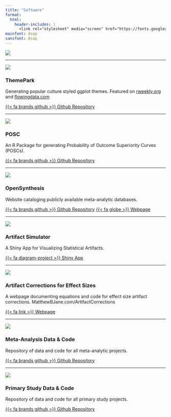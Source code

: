 ```yaml
---
title: "Software"
format:
  html:
    header-includes: |
      <link rel="stylesheet" media="screen" href="https://fonts.googleapis.com/css?family=Asap" type="text/css"/>
mainfont: Asap
sansfont: Asap
---
```


```{=html}
<a href="https://www.buymeacoffee.com/matthewbjane"><img src="https://img.buymeacoffee.com/button-api/?text=Buy me a coffee&emoji=☕&slug=matthewbjane&button_colour=ed5c9b&font_colour=ffffff&font_family=Arial&outline_colour=ffffff&coffee_colour=ffffff" /></a>
```

<hr>

::: {layout="[ 25, 80 ]"}
::: {#first-column}
![](themeparklogo.png)
:::

::: {#second-column}
### ThemePark

Generating popular culture styled ggplot themes. Featured on [rweekly.org](https://rweekly.org/2023-W32.html) and [flowingdata.com](https://flowingdata.com/2023/07/28/barbie-and-oppenheimer-themes-for-charts-in-r/)

[{{< fa brands github >}} Github Repository](https://github.com/MatthewBJane/theme_park){.btn .btn-primary .btn-sm role="button" data-toggle="data" title="Data File"}
:::
:::

<hr>

::: {layout="[ 25, 80 ]"}
<div>

![](posclogo.png)

</div>

<div>

### POSC

An R Package for generating Probability of Outcome Superiority Curves (POSCs).

[{{< fa brands github >}} Github Repository](https://github.com/MatthewBJane/posc){.btn .btn-primary .btn-sm role="button" data-toggle="data" title="Data File"}

</div>
:::

<hr>

::: {layout="[ 25, 80 ]"}
<div>

![](opensynthesislogo.png)

</div>

<div>

### OpenSynthesis

Website cataloging publicly available meta-analytic databases.

[{{< fa brands github >}} Github Repository](https://github.com/MatthewBJane/opensynthesis){.btn .btn-primary .btn-sm role="button" data-toggle="data" title="Data File"} [{{< fa globe >}} Webpage](https://matthewbjane.com/opensynthesis/){.btn .btn-primary .btn-sm role="button" data-toggle="data" title="Data File"}

</div>
:::

<hr>

::: {layout="[ 25, 80 ]"}
<div>

![](artifactsimulatorlogo.png)

</div>

<div>

### Artifact Simulator

A Shiny App for Visualizing Statistical Artifacts.

[{{< fa diagram-project >}} Shiny App](matthewbjane.shinyapps.io/effect_size_artifact_bias){.btn .btn-primary .btn-sm role="button" data-toggle="data" title="Data File"}

</div>
:::

<hr>

::: {layout="[ 25, 80 ]"}
<div>

![](artifactcorrectionslogo.png)

</div>

<div>

### Artifact Corrections for Effect Sizes

A webpage documenting equations and code for effect size artifact corrections. MatthewBJane.com/ArtifactCorrections

[{{< fa link >}} Webpage](ArtifactCorrections.html){.btn .btn-primary .btn-sm role="button" data-toggle="data" title="Data File"}

</div>
:::

<hr>

::: {layout="[ 25, 80 ]"}
<div>

![](metaanalysislogo.png)

</div>

<div>

### Meta-Analysis Data & Code

Repository of data and code for all meta-analytic projects.

[{{< fa brands github >}} Github Repository](https://github.com/MatthewBJane/meta-analysis-project-data-code){.btn .btn-primary .btn-sm role="button" data-toggle="data" title="Data File"}

</div>
:::

<hr>

::: {layout="[ 25, 80 ]"}
<div>

![](primarystudylogo.png)

</div>

<div>

### Primary Study Data & Code

Repository of data and code for all primary study projects.

[{{< fa brands github >}} Github Repository](https://github.com/MatthewBJane/primary-study-project-data-code){.btn .btn-primary .btn-sm role="button" data-toggle="data" title="Data File"}

</div>
:::

```{=html}
<script data-name="BMC-Widget" data-cfasync="false" src="https://cdnjs.buymeacoffee.com/1.0.0/widget.prod.min.js" data-id="matthewbjane" data-description="Support me on Buy me a coffee!" data-message="" data-color="#ED5C9B" data-position="Right" data-x_margin="18" data-y_margin="18"></script>
```
